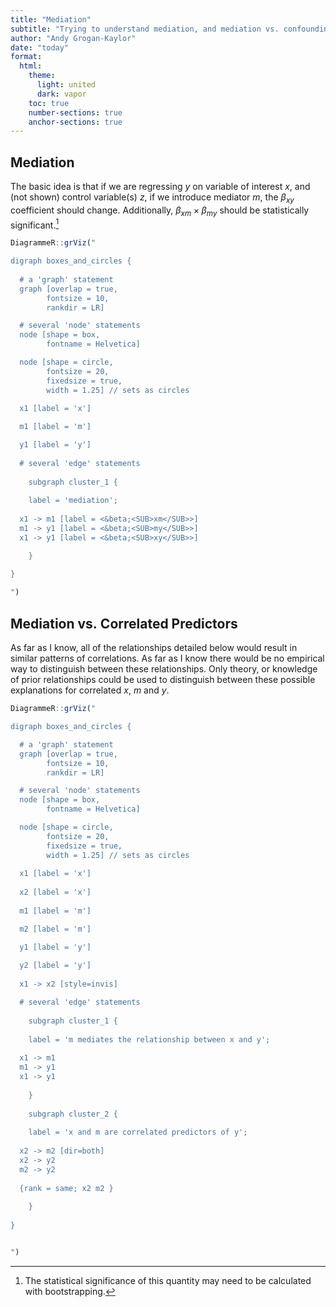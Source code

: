 ```yaml
---
title: "Mediation"
subtitle: "Trying to understand mediation, and mediation vs. confounding"
author: "Andy Grogan-Kaylor"
date: "today"
format: 
  html:
    theme: 
      light: united
      dark: vapor
    toc: true
    number-sections: true
    anchor-sections: true
---
```


## Mediation

The basic idea is that if we are regressing $y$ on variable of interest $x$, and (not shown) control variable(s) $z$, if we introduce mediator $m$, the $\beta_{xy}$ coefficient should change. Additionally, $\beta_{xm} \times \beta_{my}$ should be statistically significant.[^bootstrap]

[^bootstrap]: The statistical significance of this quantity may need to be calculated with bootstrapping.

```r

DiagrammeR::grViz("

digraph boxes_and_circles {
  
  # a 'graph' statement
  graph [overlap = true, 
        fontsize = 10,
        rankdir = LR]

  # several 'node' statements
  node [shape = box,
        fontname = Helvetica]

  node [shape = circle,
        fontsize = 20,
        fixedsize = true,
        width = 1.25] // sets as circles

  x1 [label = 'x']
  
  m1 [label = 'm']

  y1 [label = 'y']
  
  # several 'edge' statements
  
 	subgraph cluster_1 {
 	
 	label = 'mediation';
 	
  x1 -> m1 [label = <&beta;<SUB>xm</SUB>>]
  m1 -> y1 [label = <&beta;<SUB>my</SUB>>]
  x1 -> y1 [label = <&beta;<SUB>xy</SUB>>]

 	}  

}
                  
")
```

## Mediation vs. Correlated Predictors

As far as I know, all of the relationships detailed below would result in similar patterns of correlations. As far as I know there would be no empirical way to distinguish between these relationships. Only theory, or knowledge of prior relationships could be used to distinguish between these possible explanations for correlated $x$, $m$ and $y$.

```r

DiagrammeR::grViz("

digraph boxes_and_circles {

  # a 'graph' statement
  graph [overlap = true, 
        fontsize = 10,
        rankdir = LR]

  # several 'node' statements
  node [shape = box,
        fontname = Helvetica]

  node [shape = circle,
        fontsize = 20,
        fixedsize = true,
        width = 1.25] // sets as circles
  
  x1 [label = 'x']
  
  x2 [label = 'x']
  
  m1 [label = 'm']

  m2 [label = 'm']

  y1 [label = 'y']
  
  y2 [label = 'y']
  
  x1 -> x2 [style=invis]

  # several 'edge' statements
 	
 	subgraph cluster_1 {
 	
 	label = 'm mediates the relationship between x and y';
 
  x1 -> m1 
  m1 -> y1 
  x1 -> y1 
  
 	}  
 	
 	subgraph cluster_2 {
 	  
 	label = 'x and m are correlated predictors of y';
  
  x2 -> m2 [dir=both]
  x2 -> y2
  m2 -> y2
  
  {rank = same; x2 m2 }
  
 	}
  
}


")
```
